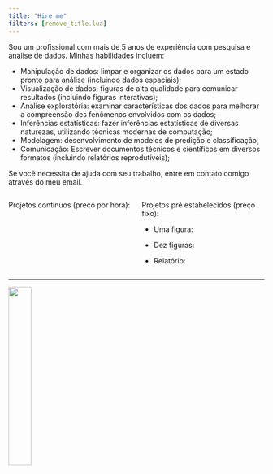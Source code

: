 ```yaml
---
title: "Hire me"
filters: [remove_title.lua]
---
```


::: {.content-visible when-profile="pt"}

Sou um profissional com mais de 5 anos de experiência com pesquisa e análise de dados. Minhas habilidades incluem:

- Manipulação de dados: limpar e organizar os dados para um estado pronto para análise (incluindo dados espaciais);
- Visualização de dados: figuras de alta qualidade para comunicar resultados (incluindo figuras interativas);
- Análise exploratória: examinar características dos dados para melhorar a compreensão des fenômenos envolvidos com os dados;
- Inferências estatísticas: fazer inferências estatísticas de diversas naturezas, utilizando técnicas modernas de computação;
- Modelagem: desenvolvimento de modelos de predição e classificação;
- Comunicação: Escrever documentos técnicos e científicos em diversos formatos (incluindo relatórios reprodutíveis);

Se você necessita de ajuda com seu trabalho, entre em contato comigo através do meu email.

:::: {.columns}

::: {.column width="50%"}

Projetos contínuos (preço por hora):

:::

::: {.column width="50%"}

Projetos pré estabelecidos (preço fixo):

- Uma figura:

- Dez figuras: 

- Relatório:

:::

::::

---

![](/dataviz/figures/brazil_states.svg){height=30%}

:::
